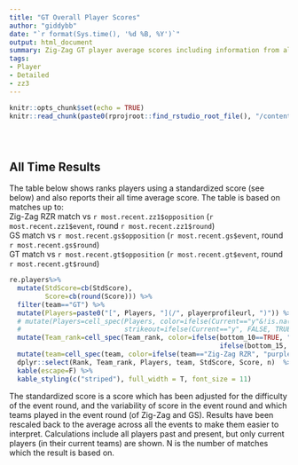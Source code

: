 ```yaml
---
title: "GT Overall Player Scores"
author: "giddybb"
date: "`r format(Sys.time(), '%d %B, %Y')`"
output: html_document
summary: Zig-Zag GT player average scores including information from all events.
tags:
- Player
- Detailed
- zz3
---
```


```r
knitr::opts_chunk$set(echo = TRUE)
knitr::read_chunk(paste0(rprojroot::find_rstudio_root_file(), "/content/project/common_project_code.R"))

```


```r
```


```r
```



```r

```

## All Time Results
The table below shows ranks players using a standardized score (see below) and also reports their all time average score. The table is based on matches up to:  
Zig-Zag RZR match vs `r most.recent.zz1$opposition` (`r most.recent.zz1$event`, round `r most.recent.zz1$round`)  
GS match vs `r most.recent.gs$opposition` (`r most.recent.gs$event`, round `r most.recent.gs$round`)  
GT match vs `r most.recent.gt$opposition` (`r most.recent.gt$event`, round `r most.recent.gt$round`)  


```r

re.players%>%
  mutate(StdScore=cb(StdScore),
         Score=cb(round(Score))) %>%
  filter(team=="GT") %>%
  mutate(Players=paste0("[", Players, "](/", playerprofileurl, ")")) %>%
  # mutate(Players=cell_spec(Players, color=ifelse(Current=="y"&!is.na(Current), "black", "blue"),
  #                          strikeout=ifelse(Current=="y", FALSE, TRUE))) %>%
  mutate(Team_rank=cell_spec(Team_rank, color=ifelse(bottom_10==TRUE, "red", 
                                                     ifelse(bottom_15, "orange", "black")))) %>%
  mutate(team=cell_spec(team, color=ifelse(team=="Zig-Zag RZR", "purple", "blue"))) %>%
  dplyr::select(Rank, Team_rank, Players, team, StdScore, Score, n)  %>%
  kable(escape=F) %>%
  kable_styling(c("striped"), full_width = T, font_size = 11)
```

The standardized score is a score which has been adjusted for the difficulty of the event round, and the variability of score in the event round and which teams played in the event round (of Zig-Zag and GS). Results have been rescaled back to the average across all the events to make them easier to interpret. Calculations include all players past and present, but only current players (in their current teams) are shown. N is the number of matches which the result is based on.